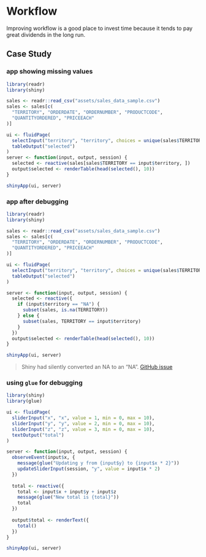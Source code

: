 # Workflow

Improving workflow is a good place to invest time because it tends to pay great dividends in the long run.

## Case Study

### app showing missing values

```r
library(readr)
library(shiny)

sales <- readr::read_csv("assets/sales_data_sample.csv")
sales <- sales[c(
  "TERRITORY", "ORDERDATE", "ORDERNUMBER", "PRODUCTCODE",
  "QUANTITYORDERED", "PRICEEACH"
)]

ui <- fluidPage(
  selectInput("territory", "territory", choices = unique(sales$TERRITORY)),
  tableOutput("selected")
)
server <- function(input, output, session) {
  selected <- reactive(sales[sales$TERRITORY == input$territory, ])
  output$selected <- renderTable(head(selected(), 10))
}

shinyApp(ui, server)
```

### app after debugging

```r
library(readr)
library(shiny)

sales <- readr::read_csv("assets/sales_data_sample.csv")
sales <- sales[c(
  "TERRITORY", "ORDERDATE", "ORDERNUMBER", "PRODUCTCODE",
  "QUANTITYORDERED", "PRICEEACH"
)]

ui <- fluidPage(
  selectInput("territory", "territory", choices = unique(sales$TERRITORY)),
  tableOutput("selected")
)

server <- function(input, output, session) {
  selected <- reactive({
    if (input$territory == "NA") {
      subset(sales, is.na(TERRITORY))
    } else {
      subset(sales, TERRITORY == input$territory)
    }
  })
  output$selected <- renderTable(head(selected(), 10))
}

shinyApp(ui, server)
```

> Shiny had silently converted an NA to an "NA". [GitHub issue](https://github.com/rstudio/shiny/issues/2884)

### using `glue` for debugging

```r
library(shiny)
library(glue)

ui <- fluidPage(
  sliderInput("x", "x", value = 1, min = 0, max = 10),
  sliderInput("y", "y", value = 2, min = 0, max = 10),
  sliderInput("z", "z", value = 3, min = 0, max = 10),
  textOutput("total")
)

server <- function(input, output, session) {
  observeEvent(input$x, {
    message(glue("Updating y from {input$y} to {input$x * 2}"))
    updateSliderInput(session, "y", value = input$x * 2)
  })
  
  total <- reactive({
    total <- input$x + input$y + input$z
    message(glue("New total is {total}"))
    total
  })
  
  output$total <- renderText({
    total()
  })
}

shinyApp(ui, server)
```

